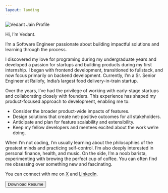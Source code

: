 ```yaml
---
layout: landing
---
```


![Vedant Jain Profile](https://ik.imagekit.io/zmc91qb0y1t/tr:w-150/portfolio/profile_OujidRzocJ.jpg "Vedant Jain Profile")

Hi, I’m Vedant.

I’m a Software Engineer passionate about building impactful solutions and learning through the process.

I discovered my love for programing during my undergraduate years and developed a passion for startups and building products during my first internship. I began with frontend development, transitioned to fullstack, and now focus primarily on backend development. Currently, I’m a Sr. Senior Engineer at Railofy, India’s largest food delivery-in-train startup.

Over the years, I’ve had the privilege of working with early-stage startups and collaborating closely with founders. This experience has shaped my product-focused approach to development, enabling me to:

- Consider the broader product-wide impacts of features.
- Design solutions that create net-positive outcomes for all stakeholders.
- Anticipate and plan for feature scalability and extensibility.
- Keep my fellow developers and mentees excited about the work we’re doing.

When I’m not coding, I’m usually learning about the philosophies of the greatest minds and practicing self-control. I’m also deeply interested in personal finance, health, and music. On the side, I’m a noob barista, experimenting with brewing the perfect cup of coffee. You can often find me obsessing over something new and fascinating.

You can connect with me on [X](https://x.com/theproductguy_) and [LinkedIn](https://www.linkedin.com/in/vedant-codes/).

<Button href={constants.downloadResumeUrl}>Download Resume</Button>

<Analytics />
